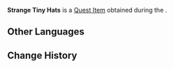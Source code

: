 {{Item Infobox
|id           = 120014
|image        = Item Parcel.png
|type         = Quest Items
|quality      = 
|description  = A pile of strange tiny hats. It is unclear who they were made for...
|source1      = Obtained during ''[[Project Baby]]''
}}
'''Strange Tiny Hats''' is a [[Quest Item]] obtained during the {{Quest|Project Baby}}.

==Other Languages==
{{Other Languages
|default_hidden = 1
|en      = Strange Tiny Hats
|zhs     = 奇怪的小型帽子
|zhs_rm  = Qíguài de Xiǎoxíng Màozi
|zht     = 奇怪的小型帽子
|zht_rm  = Qíguài de Xiǎoxíng Màozi
|ja      = 小さな変わった帽子
|ja_rm   = Chiisana Kawatta Boushi
|ko      = 이상한 소형 모자
|es      = Sombreros diminutos extraños
|fr      = Petits chapeaux étranges
|ru      = Странные шапочки
|th      = หมวกจิ๋วประหลาด
|th_rm   = 
|vi      = Nón Nhỏ Kỳ Lạ
|de      = Seltsame kleine Mützen
|id      = Topi Kecil Aneh
|pt      = Chapéus Pequenos Estranhos
<!--
|zh_tl   = 
|ja_tl   = 
|ko_tl   = 
|es_tl   = 
|fr_tl   = 
|ru_tl   = 
|th_tl   = 
|vi_tl   = 
|de_tl   = 
|id_tl   = 
|pt_tl   = 
-->}}

==Change History==
{{Change History|3.0}}